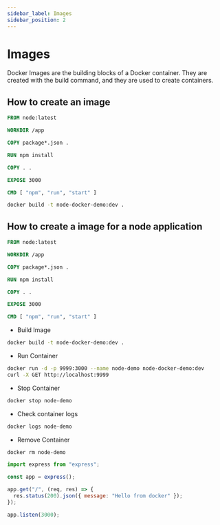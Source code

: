 ```yaml
---
sidebar_label: Images
sidebar_position: 2
---
```



# Images


Docker Images are the building blocks of a Docker container. They are created with the build command, and they are used to create containers.

## How to create an image

```dockerfile title="dockerfile"
FROM node:latest

WORKDIR /app

COPY package*.json .

RUN npm install

COPY . .

EXPOSE 3000

CMD [ "npm", "run", "start" ]
```

```bash
docker build -t node-docker-demo:dev .
```

## How to create a image for a node application

<Tabs>

<TabItem value="Dockerfile">

```Dockerfile
FROM node:latest

WORKDIR /app

COPY package*.json .

RUN npm install

COPY . .

EXPOSE 3000

CMD [ "npm", "run", "start" ]
```

</TabItem>

<TabItem value="Commands">

- Build Image

```bash
docker build -t node-docker-demo:dev .
```
- Run Container

```bash
docker run -d -p 9999:3000 --name node-demo node-docker-demo:dev
curl -X GET http://localhost:9999
```

- Stop Container

```bash
docker stop node-demo
```

- Check container logs

```bash
docker logs node-demo
```

- Remove Container

```bash
docker rm node-demo
```

</TabItem>

<TabItem value="app.js">

```js
import express from "express";

const app = express();

app.get("/", (req, res) => {
  res.status(200).json({ message: "Hello from docker" });
});

app.listen(3000);
```

</TabItem>

</Tabs>

